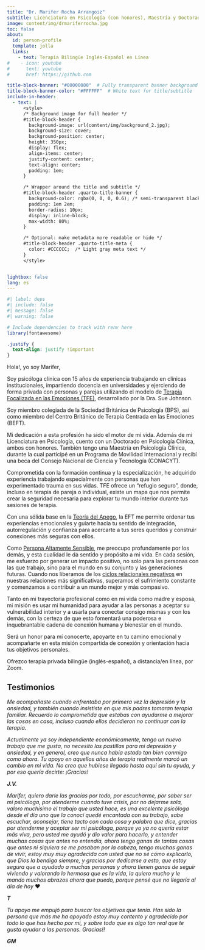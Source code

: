 ```yaml
---
title: "Dr. Marifer Rocha Arrangoiz"
subtitle: Licenciatura en Psicología (con honores), Maestría y Doctorado en Psicología Clínica
image: content/img/drmariferrocha.jpg
toc: false
about:
  id: person-profile
  template: jolla
  links:
    - text: Terapia Bilingüe Inglés-Español en Línea
#    - icon: youtube
#      text: youtube
#      href: https://github.com      

title-block-banner: "#00000000"  # Fully transparent banner background
title-block-banner-color: "#FFFFFF"  # White text for title/subtitle
include-in-header:
  - text: |
      <style>
      /* Background image for full header */
      #title-block-header {
        background-image: url(content/img/background_2.jpg);
        background-size: cover;
        background-position: center;
        height: 350px;
        display: flex;
        align-items: center;
        justify-content: center;
        text-align: center;
        padding: 1em;
      }

      /* Wrapper around the title and subtitle */
      #title-block-header .quarto-title-banner {
        background-color: rgba(0, 0, 0, 0.6); /* semi-transparent black box */
        padding: 1em 2em;
        border-radius: 10px;
        display: inline-block;
        max-width: 80%;
      }

      /* Optional: make metadata more readable or hide */
      #title-block-header .quarto-title-meta {
        color: #CCCCCC;  /* Light gray meta text */
      }
      </style>


lightbox: false
lang: es
---
```


:::{#person-profile}
:::

```r
#| label: deps
#| include: false
#| message: false
#| warning: false

# Include dependencies to track with renv here
library(fontawesome)
```

```css
.justify {
  text-align: justify !important
}
```

::: {.justify}


Hola!, yo soy Marifer,

Soy psicóloga clínica con 15 años de experiencia trabajando en clínicas institucionales, impartiendo docencia en universidades y ejerciendo de forma privada con personas y parejas utilizando el modelo de [Terapia Focalizada en las Emociones (TFE)](https://iceeft.com/what-is-eft-public/), desarrollado por la Dra. Sue Johnson.

Soy miembro colegiada de la Sociedad Británica de Psicología (BPS), así como miembro del Centro Británico de Terapia Centrada en las Emociones (BEFT).

Mi dedicación a esta profesión ha sido el motor de mi vida. Además de mi Licenciatura en Psicología, cuento con un Doctorado en Psicología Clínica, ambos con honores. También tengo una Maestría en Psicología Clínica, durante la cual participé en un Programa de Movilidad Internacional y recibí una beca del Consejo Nacional de Ciencia y Tecnología (CONACYT).

Comprometida con la formación continua y la especialización, he adquirido experiencia trabajando especialmente con personas que han experimentado trauma en sus vidas. TFE ofrece un "refugio seguro", donde, incluso en terapia de pareja o individual, existe un mapa que nos permite crear la seguridad necesaria para explorar tu mundo interior durante tus sesiones de terapia.

Con una sólida base en la [Teoría del Apego](https://www.youtube.com/watch?v=OyCHT9AbD_Y&list=PL9JGldiXzvlUDLO5uKDsa-Pomus6Y6l1g&index=5), la EFT me permite ordenar tus experiencias emocionales y guiarte hacia tu sentido de integración, autorregulación y confianza para acercarte a tus seres queridos y construir conexiones más seguras con ellos.

Como [Persona Altamente Sensible](https://hsperson.com), me preocupo profundamente por los demás, y esta cualidad le da sentido y propósito a mi vida. En cada sesión, me esfuerzo por generar un impacto positivo, no solo para las personas con las que trabajo, sino para el mundo en su conjunto y las generaciones futuras. Cuando nos liberamos de los [ciclos relacionales negativos](https://www.youtube.com/watch?v=Qt4VhRHsjm8) en nuestras relaciones más significativas, superamos el sufrimiento constante y comenzamos a contribuir a un mundo mejor y más compasivo.

Tanto en mi trayectoria profesional como en mi vida como madre y esposa, mi misión es usar mi humanidad para ayudar a las personas a aceptar su vulnerabilidad interior y a usarla para conectar consigo mismas y con los demás, con la certeza de que esto fomentará una poderosa e inquebrantable cadena de conexión humana y bienestar en el mundo.

Será un honor para mí conocerte, apoyarte en tu camino emocional y acompañarte en esta misión compartida de conexión y orientación hacia tus objetivos personales.

Ofrezco terapia privada bilingüe (inglés-español), a distancia/en línea, por Zoom.


:::

::: {.justify}
## Testimonios
:::

::: {.callout-note appearance="simple" icon=false}
*Me acompañaste cuando enfrentaba por primera vez la depresión y la ansiedad, y también cuando insististe en que mis padres tomaran terapia familiar. Recuerdo lo comprometida que estabas con ayudarme a mejorar las cosas en casa, incluso cuando ellos decidieron no continuar con la terapia.*

*Actualmente ya soy independiente económicamente, tengo un nuevo trabajo que me gusta, no necesito las pastillas para mi depresión y ansiedad, y en general, creo que nunca había estado tan bien conmigo como ahora.*
*Tu apoyo en aquellos años de terapia realmente marcó un cambio en mi vida. No creo que hubiese llegado hasta aquí sin tu ayuda, y por eso quería decirte: ¡Gracias!*

***J.V.***
:::



::: {.callout-note appearance="simple" icon=false}
*Marifer, quiero darle las gracias por todo, por escucharme, por saber ser mi psicóloga, por atenderme cuando tuve crisis, por no dejarme sola, valoro muchísimo el trabajo que usted hace, es una excelente psicóloga desde el día uno que la conocí quedé encantada con su trabajo, sabe escuchar, aconsejar, tiene tacto con cada cosa y palabra que dice, gracias por atenderme y aceptar ser mi psicóloga, porque yo ya no quería estar más viva, pero usted me ayudó y dio valor para hacerlo, y entender muchas cosas que antes no entendía, ahora tengo ganas de tantas cosas que antes ni siquiera se me pasaban por la cabeza, tengo muchas ganas de vivir, estoy muy muy agradecida con usted que no sé cómo explicarlo, que Dios la bendiga siempre, y gracias por dedicarse a esto, que estoy segura que a ayudado a muchas personas y ahora tienen ganas de seguir viviendo y valorando lo hermosa que es la vida, la quiero mucho y le mando muchos abrazos ahora que puedo, porque pensé que no llegaría al día de hoy* ❤️

***T***
:::



::: {.callout-note appearance="simple" icon=false}
*Tu apoyo me empujó para buscar los objetivos que tenía. Has sido la persona que más me ha apoyado estoy muy contento y agradecido por todo lo que has hecho por mi, y sobre todo que es algo tan real que te gusta ayudar a las personas. Gracias!!* 

***GM***
:::

